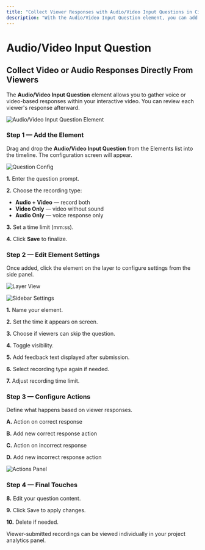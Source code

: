 ---
title: "Collect Viewer Responses with Audio/Video Input Questions in Cinema8"
description: "With the Audio/Video Input Question element, you can add questions to any part of your video that viewers can record audio or video responses to, and then review the responses submitted to this question individually."
---


# Audio/Video Input Question

## Collect Video or Audio Responses Directly From Viewers

The **Audio/Video Input Question** element allows you to gather voice or video-based responses within your interactive video. You can review each viewer's response afterward.

![Audio/Video Input Question Element](/screenshot/questions/audioVideoInputQ1.webp)

<Steps>

### Step 1 — Add the Element
Drag and drop the **Audio/Video Input Question** from the Elements list into the timeline. The configuration screen will appear.

![Question Config](/screenshot/questions/audioVideoInputQ2.webp)

**1.** Enter the question prompt.

**2.** Choose the recording type:
- **Audio + Video** — record both
- **Video Only** — video without sound
- **Audio Only** — voice response only

**3.** Set a time limit (mm:ss).

**4.** Click **Save** to finalize.

### Step 2 — Edit Element Settings
Once added, click the element on the layer to configure settings from the side panel.

![Layer View](/screenshot/questions/audioVideoInputQ3.webp)

![Sidebar Settings](/screenshot/questions/audioVideoInputQ4.webp)

**1.** Name your element.

**2.** Set the time it appears on screen.

**3.** Choose if viewers can skip the question.

**4.** Toggle visibility.

**5.** Add feedback text displayed after submission.

**6.** Select recording type again if needed.

**7.** Adjust recording time limit.

### Step 3 — Configure Actions
Define what happens based on viewer responses.

**A.** Action on correct response

**B.** Add new correct response action

**C.** Action on incorrect response

**D.** Add new incorrect response action

![Actions Panel](/screenshot/questions/audioVideoInputQ5.webp)

### Step 4 — Final Touches

**8.** Edit your question content.

**9.** Click Save to apply changes.

**10.** Delete if needed.

</Steps>

<Callout type="info">
Viewer-submitted recordings can be viewed individually in your project analytics panel.
</Callout>
